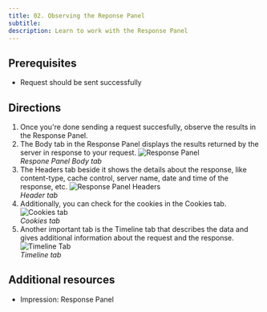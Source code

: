 ```yaml
---
title: 02. Observing the Reponse Panel
subtitle:
description: Learn to work with the Response Panel
---
```


## Prerequisites

- Request should be sent successfully

## Directions

1. Once you're done sending a request succesfully, observe the results in the Response Panel.
2. The Body tab in the Response Panel displays the results returned by the server in response to your request.
![Response Panel](../assets/action-02-1.png)<br />
_Respone Panel Body tab_
3. The Headers tab beside it shows the details about the response, like content-type, cache control, server name, date and time of the response, etc.
![Response Panel Headers](../assets/action-02-2.png)<br />
_Header tab_
4. Additionally, you can check for the cookies in the Cookies tab.
![Cookies tab](../assets/action-02-3.png)<br />
_Cookies tab_
5. Another important tab is the Timeline tab that describes the data and gives additional information about the request and the response.
![Timeline Tab](../assets/action-02-4.png)<br />
_Timeline tab_

<!--## Short descriptive GIF (w ALT text)-->

## Additional resources
- <Link to=""../impressions/response-panel">Impression: Response Panel</Link>
